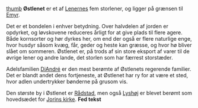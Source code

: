 {{title:Østlenet}}
{{author:Laura Holmegaard}}
{{timestamp:2009-09-18T15:16:53Z}}
{{copyright:Østlenet}}
[[Fil:Østlenet.jpg|thumb]]
'''Østlenet''' er et af [[Lenerne|Lenernes]] fem storlener, og ligger på grænsen til [[Emyr]].

Det er et bondelen i enhver betydning. Over halvdelen af jorden er opdyrket, og løvskovene reduceres årligt for at give plads til flere agere. Både kornsorter og hør dyrkes her, om end der også er flere naturlige enge, hvor husdyr såsom kvæg, får, geder og heste kan græsse, og hvor hø bliver slået om sommeren. Østlenet er, på trods af sin store eksport af varer til de øvrige lener og andre lande, det storlen som har færrest storstæder.

Adelsfamilien [[DiAndré]] er den mest berømte af Østlenets regerende familier. Det er blandt andet dens fortjeneste, at Østlenet har ry for at være et sted, hvor adlen undertrykker bønderne på grusom vis.

Den største by i Østlenet er [[Rådstad]], men også [[Lyshøj]] er blevet berømt som hovedsædet for [[Jorin|Jorins kirke]].
'''Fed tekst'''